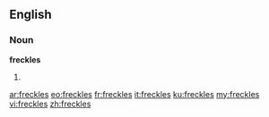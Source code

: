 ==English==

===Noun===
'''freckles'''

# {{plural of|[[freckle]]}}

[[ar:freckles]]
[[eo:freckles]]
[[fr:freckles]]
[[it:freckles]]
[[ku:freckles]]
[[my:freckles]]
[[vi:freckles]]
[[zh:freckles]]